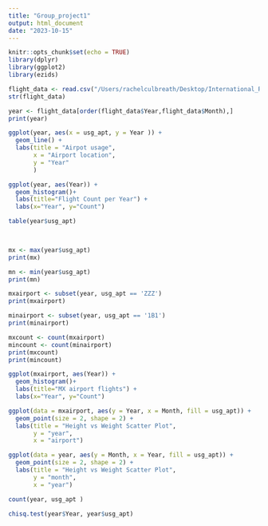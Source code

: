 ```yaml
---
title: "Group_project1"
output: html_document
date: "2023-10-15"
---
```


```r
knitr::opts_chunk$set(echo = TRUE)
library(dplyr) 
library(ggplot2)
library(ezids)

```


```r
flight_data <- read.csv("/Users/rachelculbreath/Desktop/International_Report_Departures_Project_1.csv")
str(flight_data)


```


```r
year <- flight_data[order(flight_data$Year,flight_data$Month),]
print(year)


```
                 
```r
ggplot(year, aes(x = usg_apt, y = Year )) +
  geom_line() +
  labs(title = "Airpot usage",
       x = "Airport location",
       y = "Year"
       )

```

```r
ggplot(year, aes(Year)) + 
  geom_histogram()+
  labs(title="Flight Count per Year") +
  labs(x="Year", y="Count")

```


```r

table(year$usg_apt)

  

```


```r
mx <- max(year$usg_apt)
print(mx)

mn <- min(year$usg_apt)
print(mn)
```
```r
mxairport <- subset(year, usg_apt == 'ZZZ')
print(mxairport)

minairport <- subset(year, usg_apt == '1B1')
print(minairport)

mxcount <- count(mxairport)
mincount <- count(minairport)
print(mxcount)
print(mincount)
```
```r

ggplot(mxairport, aes(Year)) + 
  geom_histogram()+
  labs(title="MX airport flights") +
  labs(x="Year", y="Count")

```

```r
ggplot(data = mxairport, aes(y = Year, x = Month, fill = usg_apt)) +
  geom_point(size = 2, shape = 2) + 
  labs(title = "Height vs Weight Scatter Plot",
       y = "year",
       x = "airport")

```

```r
ggplot(data = year, aes(y = Month, x = Year, fill = usg_apt)) +
  geom_point(size = 2, shape = 2) + 
  labs(title = "Height vs Weight Scatter Plot",
       y = "month",
       x = "year")

```

```r
count(year, usg_apt )


```

```r
chisq.test(year$Year, year$usg_apt)

```